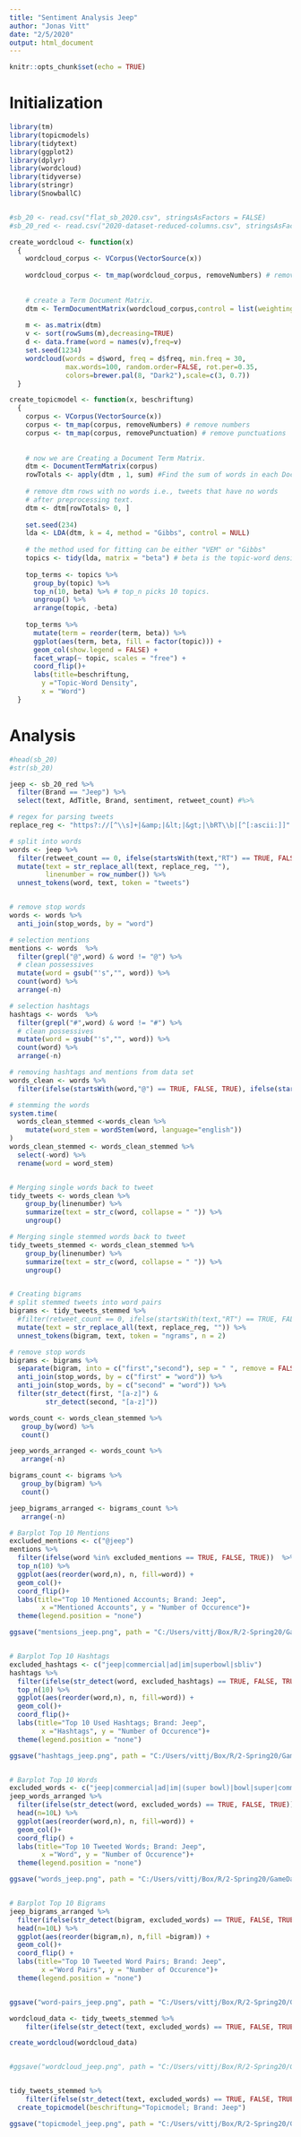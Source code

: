 ---
title: "Sentiment Analysis Jeep"
author: "Jonas Vitt"
date: "2/5/2020"
output: html_document
---

```{r setup, include=FALSE}
knitr::opts_chunk$set(echo = TRUE)
```


# Initialization


```{r loading packages}
library(tm)
library(topicmodels)
library(tidytext)
library(ggplot2)
library(dplyr)
library(wordcloud)
library(tidyverse)
library(stringr)
library(SnowballC)


#sb_20 <- read.csv("flat_sb_2020.csv", stringsAsFactors = FALSE)
#sb_20_red <- read.csv("2020-dataset-reduced-columns.csv", stringsAsFactors = FALSE)

```

```{r wordcloud}

create_wordcloud <- function(x)
  {
    wordcloud_corpus <- VCorpus(VectorSource(x))
    
    wordcloud_corpus <- tm_map(wordcloud_corpus, removeNumbers) # remove numbers
    
    
    # create a Term Document Matrix.
    dtm <- TermDocumentMatrix(wordcloud_corpus,control = list(weighting = weightTfIdf))
    
    m <- as.matrix(dtm)
    v <- sort(rowSums(m),decreasing=TRUE)
    d <- data.frame(word = names(v),freq=v)
    set.seed(1234)
    wordcloud(words = d$word, freq = d$freq, min.freq = 30,
              max.words=100, random.order=FALSE, rot.per=0.35,
              colors=brewer.pal(8, "Dark2"),scale=c(3, 0.7))
  }

```

```{r topicmodel}

create_topicmodel <- function(x, beschriftung)
  {
    corpus <- VCorpus(VectorSource(x))
    corpus <- tm_map(corpus, removeNumbers) # remove numbers
    corpus <- tm_map(corpus, removePunctuation) # remove punctuations
    
  
    # now we are Creating a Document Term Matrix.
    dtm <- DocumentTermMatrix(corpus)
    rowTotals <- apply(dtm , 1, sum) #Find the sum of words in each Document
    
    # remove dtm rows with no words i.e., tweets that have no words
    # after preprocessing text.
    dtm <- dtm[rowTotals> 0, ]
    
    set.seed(234)
    lda <- LDA(dtm, k = 4, method = "Gibbs", control = NULL)
    
    # the method used for fitting can be either "VEM" or "Gibbs"
    topics <- tidy(lda, matrix = "beta") # beta is the topic-word density
    
    top_terms <- topics %>%
      group_by(topic) %>%
      top_n(10, beta) %>% # top_n picks 10 topics.
      ungroup() %>%
      arrange(topic, -beta)
    
    top_terms %>%
      mutate(term = reorder(term, beta)) %>%
      ggplot(aes(term, beta, fill = factor(topic))) +
      geom_col(show.legend = FALSE) +
      facet_wrap(~ topic, scales = "free") +
      coord_flip()+
      labs(title=beschriftung,
        y ="Topic-Word Density",
        x = "Word")
  }

```


# Analysis


```{r filtering for brands}
#head(sb_20)
#str(sb_20)

jeep <- sb_20_red %>% 
  filter(Brand == "Jeep") %>% 
  select(text, AdTitle, Brand, sentiment, retweet_count) #%>% 

```

```{r data cleaning}

# regex for parsing tweets
replace_reg <- "https?://[^\\s]+|&amp;|&lt;|&gt;|\bRT\\b|[^[:ascii:]]"

# split into words
words <- jeep %>%
  filter(retweet_count == 0, ifelse(startsWith(text,"RT") == TRUE, FALSE, TRUE)) %>% # removes ca 10,000 tweets
  mutate(text = str_replace_all(text, replace_reg, ""),
         linenumber = row_number()) %>%
  unnest_tokens(word, text, token = "tweets")


# remove stop words
words <- words %>%
  anti_join(stop_words, by = "word")


```

```{r data separation}

# selection mentions
mentions <- words  %>%
  filter(grepl("@",word) & word != "@") %>% 
  # clean possessives
  mutate(word = gsub("'s","", word)) %>%
  count(word) %>%
  arrange(-n)

# selection hashtags
hashtags <- words  %>%
  filter(grepl("#",word) & word != "#") %>% 
  # clean possessives
  mutate(word = gsub("'s","", word)) %>%
  count(word) %>%
  arrange(-n)

# removing hashtags and mentions from data set
words_clean <- words %>% 
  filter(ifelse(startsWith(word,"@") == TRUE, FALSE, TRUE), ifelse(startsWith(word,"#") == TRUE, FALSE, TRUE))

# stemming the words
system.time(
  words_clean_stemmed <-words_clean %>%
    mutate(word_stem = wordStem(word, language="english"))
)
words_clean_stemmed <- words_clean_stemmed %>% 
  select(-word) %>% 
  rename(word = word_stem)


# Merging single words back to tweet
tidy_tweets <- words_clean %>%
    group_by(linenumber) %>% 
    summarize(text = str_c(word, collapse = " ")) %>%
    ungroup()

# Merging single stemmed words back to tweet
tidy_tweets_stemmed <- words_clean_stemmed %>%
    group_by(linenumber) %>% 
    summarize(text = str_c(word, collapse = " ")) %>%
    ungroup()


# Creating bigrams
# split stemmed tweets into word pairs
bigrams <- tidy_tweets_stemmed %>% 
  #filter(retweet_count == 0, ifelse(startsWith(text,"RT") == TRUE, FALSE, TRUE)) %>% # removes ca 10,000 tweets
  mutate(text = str_replace_all(text, replace_reg, "")) %>%
  unnest_tokens(bigram, text, token = "ngrams", n = 2)

# remove stop words
bigrams <- bigrams %>%
  separate(bigram, into = c("first","second"), sep = " ", remove = FALSE) %>%
  anti_join(stop_words, by = c("first" = "word")) %>%
  anti_join(stop_words, by = c("second" = "word")) %>%
  filter(str_detect(first, "[a-z]") &
         str_detect(second, "[a-z]"))

```

```{r aggregating words and bigrams}

words_count <- words_clean_stemmed %>%
   group_by(word) %>%
   count()

jeep_words_arranged <- words_count %>%
   arrange(-n)

bigrams_count <- bigrams %>%
   group_by(bigram) %>%
   count()

jeep_bigrams_arranged <- bigrams_count %>%
   arrange(-n)

```


```{r visualization}

# Barplot Top 10 Mentions
excluded_mentions <- c("@jeep")
mentions %>% 
  filter(ifelse(word %in% excluded_mentions == TRUE, FALSE, TRUE))  %>%
  top_n(10) %>% 
  ggplot(aes(reorder(word,n), n, fill=word)) +
  geom_col()+
  coord_flip()+
  labs(title="Top 10 Mentioned Accounts; Brand: Jeep",
        x ="Mentioned Accounts", y = "Number of Occurence")+
  theme(legend.position = "none")

ggsave("mentsions_jeep.png", path = "C:/Users/vittj/Box/R/2-Spring20/GameDay_Challenge/Graphs")


# Barplot Top 10 Hashtags
excluded_hashtags <- c("jeep|commercial|ad|im|superbowl|sbliv")
hashtags %>% 
  filter(ifelse(str_detect(word, excluded_hashtags) == TRUE, FALSE, TRUE))  %>%
  top_n(10) %>% 
  ggplot(aes(reorder(word,n), n, fill=word)) +
  geom_col()+
  coord_flip()+
  labs(title="Top 10 Used Hashtags; Brand: Jeep",
        x ="Hashtags", y = "Number of Occurence")+
  theme(legend.position = "none")

ggsave("hashtags_jeep.png", path = "C:/Users/vittj/Box/R/2-Spring20/GameDay_Challenge/Graphs")


# Barplot Top 10 Words
excluded_words <- c("jeep|commercial|ad|im|(super bowl)|bowl|super|commerci")
jeep_words_arranged %>% 
  filter(ifelse(str_detect(word, excluded_words) == TRUE, FALSE, TRUE)) %>%
  head(n=10L) %>% 
  ggplot(aes(reorder(word,n), n, fill=word)) +
  geom_col()+
  coord_flip() +
  labs(title="Top 10 Tweeted Words; Brand: Jeep",
        x ="Word", y = "Number of Occurence")+
  theme(legend.position = "none")

ggsave("words_jeep.png", path = "C:/Users/vittj/Box/R/2-Spring20/GameDay_Challenge/Graphs")


# Barplot Top 10 Bigrams
jeep_bigrams_arranged %>%
  filter(ifelse(str_detect(bigram, excluded_words) == TRUE, FALSE, TRUE)) %>% 
  head(n=10L) %>% 
  ggplot(aes(reorder(bigram,n), n,fill =bigram)) +
  geom_col()+
  coord_flip() +
  labs(title="Top 10 Tweeted Word Pairs; Brand: Jeep",
        x ="Word Pairs", y = "Number of Occurence")+
  theme(legend.position = "none")


ggsave("word-pairs_jeep.png", path = "C:/Users/vittj/Box/R/2-Spring20/GameDay_Challenge/Graphs")

wordcloud_data <- tidy_tweets_stemmed %>% 
    filter(ifelse(str_detect(text, excluded_words) == TRUE, FALSE, TRUE))

create_wordcloud(wordcloud_data)


#ggsave("wordcloud_jeep.png", path = "C:/Users/vittj/Box/R/2-Spring20/GameDay_Challenge/Graphs")


tidy_tweets_stemmed %>% 
    filter(ifelse(str_detect(text, excluded_words) == TRUE, FALSE, TRUE)) %>% 
  create_topicmodel(beschriftung="Topicmodel; Brand: Jeep")

ggsave("topicmodel_jeep.png", path = "C:/Users/vittj/Box/R/2-Spring20/GameDay_Challenge/Graphs")

```

